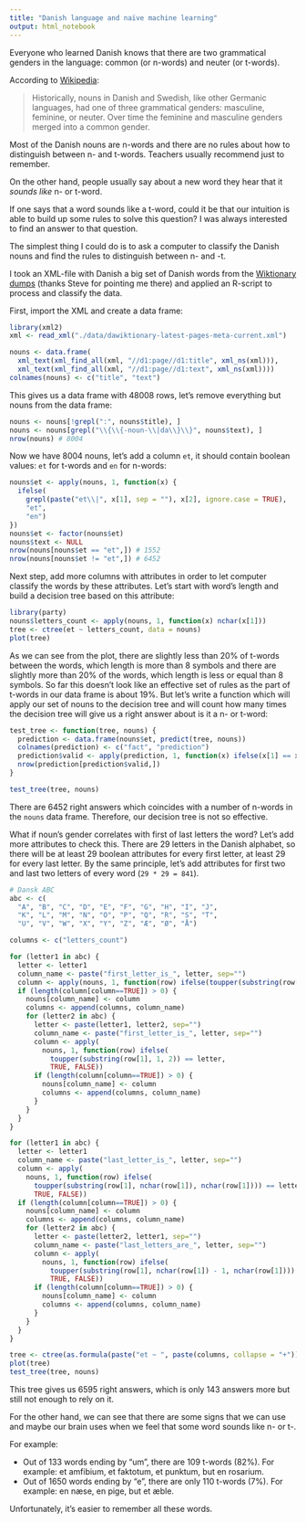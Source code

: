 ```yaml
---
title: "Danish language and naïve machine learning"
output: html_notebook
---
```


Everyone who learned Danish knows that there are two grammatical genders in the language: common (or n-words) and neuter (or t-words).

According to [Wikipedia](https://en.wikipedia.org/wiki/Gender_in_Danish_and_Swedish):

> Historically, nouns in Danish and Swedish, like other Germanic languages, had one of three grammatical genders: masculine, feminine, or neuter. Over time the feminine and masculine genders merged into a common gender.

Most of the Danish nouns are n-words and there are no rules about how to distinguish between n- and t-words. Teachers usually recommend just to remember.

On the other hand, people usually say about a new word they hear that it _sounds like_ n- or t-word. 

If one says that a word sounds like a t-word, could it be that our intuition is able to build up some rules to solve this question? I was always interested to find an answer to that question.

The simplest thing I could do is to ask a computer to classify the Danish nouns and find the rules to distinguish between n- and -t.

I took an XML-file with Danish a big set of Danish words from the [Wiktionary dumps](https://dumps.wikimedia.org/dawiktionary/latest/) (thanks Steve for pointing me there) and applied an R-script to process and classify the data.

First, import the XML and create a data frame:
```r
library(xml2)
xml <- read_xml("./data/dawiktionary-latest-pages-meta-current.xml")

nouns <- data.frame(
  xml_text(xml_find_all(xml, "//d1:page//d1:title", xml_ns(xml))),
  xml_text(xml_find_all(xml, "//d1:page//d1:text", xml_ns(xml))))
colnames(nouns) <- c("title", "text")
```

This gives us a data frame with 48008 rows, let's remove everything but nouns from the data frame:
```r
nouns <- nouns[!grepl(":", nouns$title), ]
nouns <- nouns[grepl("\\{\\{-noun-\\|da\\}\\}", nouns$text), ]
nrow(nouns) # 8004
```

Now we have 8004 nouns, let's add a column `et`, it should contain boolean values: `et` for t-words and `en` for n-words:
```r
nouns$et <- apply(nouns, 1, function(x) {
  ifelse(
    grepl(paste("et\\|", x[1], sep = ""), x[2], ignore.case = TRUE),
    "et",
    "en")
})
nouns$et <- factor(nouns$et)
nouns$text <- NULL
nrow(nouns[nouns$et == "et",]) # 1552
nrow(nouns[nouns$et != "et",]) # 6452
```

Next step, add more columns with attributes in order to let computer classify the words by these attributes. Let's start with word's length and build a decision tree based on this attribute:
```r
library(party)
nouns$letters_count <- apply(nouns, 1, function(x) nchar(x[1]))
tree <- ctree(et ~ letters_count, data = nouns)
plot(tree)
```

As we can see from the plot, there are slightly less than 20% of t-words between the words, which length is more than 8 symbols and there are slightly more than 20% of the words, which length is less or equal than 8 symbols. So far this doesn't look like an effective set of rules as the part of t-words in our data frame is about 19%. But let's write a function which will apply our set of nouns to the decision tree and will count how many times the decision tree will give us a right answer about is it a n- or t-word:
```r
test_tree <- function(tree, nouns) {
  prediction <- data.frame(nouns$et, predict(tree, nouns))
  colnames(prediction) <- c("fact", "prediction")
  prediction$valid <- apply(prediction, 1, function(x) ifelse(x[1] == x[2], TRUE, FALSE))
  nrow(prediction[prediction$valid,])
}

test_tree(tree, nouns)
```
There are 6452 right answers which coincides with a number of n-words in the `nouns` data frame. Therefore, our decision tree is not so effective.

What if noun's gender correlates with first of last letters the word? Let's add more attributes to check this. There are 29 letters in the Danish alphabet, so there will be at least 29 boolean attributes for every first letter, at least 29 for every last letter. By the same principle, let's add attributes for first two and last two letters of every word (`29 * 29 = 841`).
```r
# Dansk ABC
abc <- c(
  "A", "B", "C", "D", "E", "F", "G", "H", "I", "J",
  "K", "L", "M", "N", "O", "P", "Q", "R", "S", "T",
  "U", "V", "W", "X", "Y", "Z", "Æ", "Ø", "Å")

columns <- c("letters_count")

for (letter1 in abc) {
  letter <- letter1
  column_name <- paste("first_letter_is_", letter, sep="")
  column <- apply(nouns, 1, function(row) ifelse(toupper(substring(row[1], 1, 1)) == letter, TRUE, FALSE))
  if (length(column[column==TRUE]) > 0) {
    nouns[column_name] <- column
    columns <- append(columns, column_name)
    for (letter2 in abc) {
      letter <- paste(letter1, letter2, sep="")
      column_name <- paste("first_letter_is_", letter, sep="")
      column <- apply(
        nouns, 1, function(row) ifelse(
          toupper(substring(row[1], 1, 2)) == letter,
          TRUE, FALSE))
      if (length(column[column==TRUE]) > 0) {
        nouns[column_name] <- column
        columns <- append(columns, column_name)
      }
    }
  }
}

for (letter1 in abc) {
  letter <- letter1
  column_name <- paste("last_letter_is_", letter, sep="")
  column <- apply(
    nouns, 1, function(row) ifelse(
      toupper(substring(row[1], nchar(row[1]), nchar(row[1]))) == letter1,
      TRUE, FALSE))
  if (length(column[column==TRUE]) > 0) {
    nouns[column_name] <- column
    columns <- append(columns, column_name)
    for (letter2 in abc) {
      letter <- paste(letter2, letter1, sep="")
      column_name <- paste("last_letters_are_", letter, sep="")
      column <- apply(
        nouns, 1, function(row) ifelse(
          toupper(substring(row[1], nchar(row[1]) - 1, nchar(row[1]))) == letter,
          TRUE, FALSE))
      if (length(column[column==TRUE]) > 0) {
        nouns[column_name] <- column
        columns <- append(columns, column_name)
      }
    }
  }
}

tree <- ctree(as.formula(paste("et ~ ", paste(columns, collapse = "+"))), data = nouns)
plot(tree)
test_tree(tree, nouns)
```

This tree gives us 6595 right answers, which is only 143 answers more but still not enough to rely on it.

For the other hand, we can see that there are some signs that we can use and maybe our brain uses when we feel that some word sounds like n- or t-.

For example:

* Out of 133 words ending by “um”, there are 109 t-words (82%). For example: et amfibium, et faktotum, et punktum, but en rosarium.
* Out of 1650 words ending by “e”, there are only 110 t-words (7%). For example: en næse, en pige, but et æble.

Unfortunately, it’s easier to remember all these words.